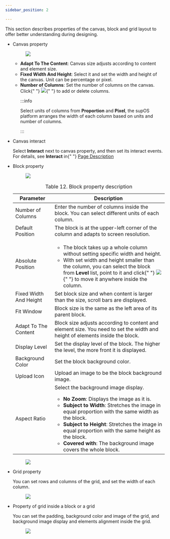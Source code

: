 ```yaml
---
sidebar_position: 2

---
```

This section describes properties of the canvas, block and grid layout
        to offer better understanding during designing.
<article
  className="nested3"
  aria-labelledby="unique_2102912853__title_c3r_1hv_35b"
  id="unique_2102912853"
>

<div>
    <section className="section" id="unique_2102912853__context_z1x_hkr_j5b">
      <ul id="unique_2102912853__ul_aqf_2dz_j5b">
        <li>
          Canvas property
          <figure className="fignone" id="unique_2102912853__fig_ldb_fdz_j5b">
            <img
              id="unique_2102912853__image_ljz_g2z_j5b"
              src="https://wordpressfreezonex.oss-cn-hangzhou.aliyuncs.com/appDesign/34.png"
            />
          </figure>
          <ul id="unique_2102912853__ul_jvn_lzd_k5b">
            <li>
              <strong>Adapt To The Content</strong>: Canvas
              size adjusts according to content and element size.
            </li>
            <li>
              <strong>Fixed Width And Height</strong>: Select
              it and set the width and height of the canvas. Unit can be
              percentage or pixel.
            </li>
            <li>
              <strong>Number of Columns</strong>: Set the
              number of columns on the canvas. Click{" "}
              <img
                id="unique_2102912853__image_zsh_hb2_k5b"
                src="https://wordpressfreezonex.oss-cn-hangzhou.aliyuncs.com/appDesign/35.png"
              />{" "}
              to add or delete columns.

:::info

Select units of columns from <strong>Proportion</strong> and <strong>Pixel</strong>, the supOS platform
                arranges the width of each column based on units and number of
                columns.
                
:::

</li>
          </ul>
        </li>
        <li>
          Canvas interact
          <p>
            Select <strong>Interact</strong> next to canvas
            property, and then set its interact events. For details, see <strong>Interact</strong> in{" "}
            <a href="../Free Layout/Page Description">
              Page Description
            </a>
          </p>
        </li>
        <li>
          Block property
          <figure className="fignone" id="unique_2102912853__fig_id5_gc2_k5b">
            <img
              id="unique_2102912853__image_jd5_gc2_k5b"
              src="https://wordpressfreezonex.oss-cn-hangzhou.aliyuncs.com/appDesign/36.png"
            />
          </figure>
          <table
            id="unique_2102912853__table_xlf_jc2_k5b"
            className="frame-all"
          >
            <caption>
              <span className="table--title-label">Table 12. </span>
              <span id="unique_2102912853__title_ylf_jc2_k5b">
                Block property description
              </span>
            </caption>
            <colgroup>
              <col style={{ width: "30.48780487804878%" }} />
              <col style={{ width: "69.51219512195121%" }} />
            </colgroup>
            <thead>
              <tr>
                <th id="unique_2102912853__table_xlf_jc2_k5b__entry__1">
                  Parameter
                </th>
                <th id="unique_2102912853__table_xlf_jc2_k5b__entry__2">
                  Description
                </th>
              </tr>
            </thead>
            <tbody>
              <tr>
                <td headers="unique_2102912853__table_xlf_jc2_k5b__entry__1">
                  Number of Columns
                </td>
                <td headers="unique_2102912853__table_xlf_jc2_k5b__entry__2">
                  Enter the number of columns inside the block. You can select
                  different units of each column.
                </td>
              </tr>
              <tr>
                <td headers="unique_2102912853__table_xlf_jc2_k5b__entry__1">
                  Default Position
                </td>
                <td headers="unique_2102912853__table_xlf_jc2_k5b__entry__2">
                  The block is at the upper-left corner of the column and adapts
                  to screen resolution.
                </td>
              </tr>
              <tr>
                <td headers="unique_2102912853__table_xlf_jc2_k5b__entry__1">
                  Absolute Position
                </td>
                <td headers="unique_2102912853__table_xlf_jc2_k5b__entry__2">
                  <ul id="unique_2102912853__ul_vjr_g32_k5b">
                    <li>
                      The block takes up a whole column without setting specific
                      width and height.
                    </li>
                    <li>
                      With set width and height smaller than the column, you can
                      select the block from <strong>Level</strong> list, point to it
                      and click{" "}
                      <img
                        id="unique_2102912853__image_jhb_fm2_k5b"
                        src="https://wordpressfreezonex.oss-cn-hangzhou.aliyuncs.com/appDesign/39.png"
                      />{" "}
                      to move it anywhere inside the column.
                    </li>
                  </ul>
                </td>
              </tr>
              <tr>
                <td headers="unique_2102912853__table_xlf_jc2_k5b__entry__1">
                  Fixed Width And Height
                </td>
                <td headers="unique_2102912853__table_xlf_jc2_k5b__entry__2">
                  Set block size and when content is larger than the size,
                  scroll bars are displayed.
                </td>
              </tr>
              <tr>
                <td headers="unique_2102912853__table_xlf_jc2_k5b__entry__1">
                  Fit Window
                </td>
                <td headers="unique_2102912853__table_xlf_jc2_k5b__entry__2">
                  Block size is the same as the left area of its parent block.
                </td>
              </tr>
              <tr>
                <td headers="unique_2102912853__table_xlf_jc2_k5b__entry__1">
                  Adapt To The Content
                </td>
                <td headers="unique_2102912853__table_xlf_jc2_k5b__entry__2">
                  Block size adjusts according to content and element size. You
                  need to set the width and height of elements inside the block.
                </td>
              </tr>
              <tr>
                <td headers="unique_2102912853__table_xlf_jc2_k5b__entry__1">
                  Display Level
                </td>
                <td headers="unique_2102912853__table_xlf_jc2_k5b__entry__2">
                  Set the display level of the block. The higher the level, the
                  more front it is displayed.
                </td>
              </tr>
              <tr>
                <td headers="unique_2102912853__table_xlf_jc2_k5b__entry__1">
                  Background Color
                </td>
                <td headers="unique_2102912853__table_xlf_jc2_k5b__entry__2">
                  Set the block background color.
                </td>
              </tr>
              <tr>
                <td headers="unique_2102912853__table_xlf_jc2_k5b__entry__1">
                  Upload Icon
                </td>
                <td headers="unique_2102912853__table_xlf_jc2_k5b__entry__2">
                  Upload an image to be the block background image.
                </td>
              </tr>
              <tr>
                <td headers="unique_2102912853__table_xlf_jc2_k5b__entry__1">
                  Aspect Ratio
                </td>
                <td headers="unique_2102912853__table_xlf_jc2_k5b__entry__2">
                  Select the background image display.
                  <ul id="unique_2102912853__ul_rhc_qj2_k5b">
                    <li>
                      <strong>No Zoom</strong>: Displays the
                      image as it is.
                    </li>
                    <li>
                      <strong>Subject to Width</strong>:
                      Stretches the image in equal proportion with the same
                      width as the block.
                    </li>
                    <li>
                      <strong>Subject to Height</strong>:
                      Stretches the image in equal proportion with the same
                      height as the block.
                    </li>
                    <li>
                      <strong>Covered with</strong>: The
                      background image covers the whole block.
                    </li>
                  </ul>
                </td>
              </tr>
            </tbody>
          </table>
          <figure className="fignone" id="unique_2102912853__fig_jpl_yk2_k5b">
            <img
              id="unique_2102912853__image_kpl_yk2_k5b"
              src="https://wordpressfreezonex.oss-cn-hangzhou.aliyuncs.com/appDesign/37.png"
            />
          </figure>
        </li>
        <li>
          Grid property
          <p>
            You can set rows and columns of the grid, and set the width of each
            column.
          </p>
          <figure className="fignone" id="unique_2102912853__fig_bzb_wk2_k5b">
            <img
              id="unique_2102912853__image_czb_wk2_k5b"
              src="https://wordpressfreezonex.oss-cn-hangzhou.aliyuncs.com/appDesign/38.png"
            />
          </figure>
        </li>
        <li>
          Property of grid inside a block or a grid
          <p>
            You can set the padding, background color and image of the grid, and
            background image display and elements alignment inside the grid.
          </p>
          <figure className="fignone" id="unique_2102912853__fig_nwm_gn2_k5b">
            <img
              id="unique_2102912853__image_owm_gn2_k5b"
              src="https://wordpressfreezonex.oss-cn-hangzhou.aliyuncs.com/appDesign/40.png"
            />
          </figure>
        </li>
      </ul>
    </section>
  </div>
</article>
